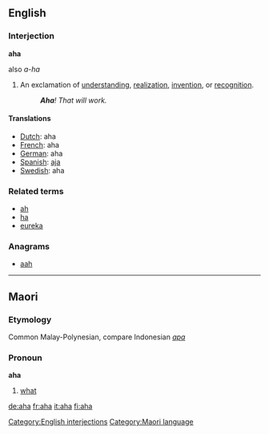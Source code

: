 {{see|AHA}}
==English==


===Interjection===
'''aha'''
;also ''a-ha''

# An exclamation of [[understanding]], [[realization]], [[invention]], or [[recognition]].
#: '''''Aha'''! That will work.''

[[Category:English interjections]]

====Translations====
*[[Dutch]]: aha
*[[French]]: aha
*[[German]]: aha
*[[Spanish]]: [[aja]]
*[[Swedish]]: aha

===Related terms===
*[[ah]]
*[[ha]]
*[[eureka]]

===Anagrams===
*[[aah]]

----

==Maori==
===Etymology===
Common Malay-Polynesian, compare Indonesian ''[[apa]]''
===Pronoun===
'''aha'''

# [[what]]

[[Category:Maori language]]

[[de:aha]]
[[fr:aha]]
[[it:aha]]
[[fi:aha]]